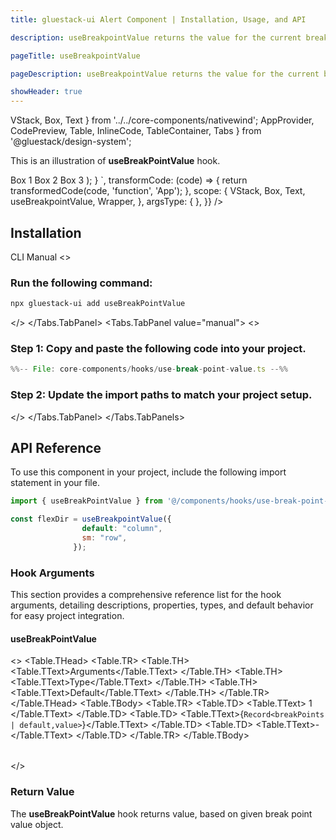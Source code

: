 ```yaml
---
title: gluestack-ui Alert Component | Installation, Usage, and API

description: useBreakpointValue returns the value for the current breakpoint based on the provided responsive values object.

pageTitle: useBreakpointValue

pageDescription: useBreakpointValue returns the value for the current breakpoint based on the provided responsive values object.

showHeader: true
---
```



<Meta title="with-nativewind/Hooks/useBreakPointValue" />

  VStack,
  Box,
  Text
} from '../../core-components/nativewind';
  AppProvider,
  CodePreview,
  Table,
  InlineCode,
  TableContainer,
  Tabs
} from '@gluestack/design-system';

This is an illustration of **useBreakPointValue** hook.

<Wrapper>
  <CodePreview
    _rendererWrapper={{ px: '$2.5' }}
    showComponentRenderer={true}
    showArgsController={false}
    metaData={{
      code: `
      function App(){
         const flexDir = useBreakpointValue({
                default: "column",
                sm: "row",
              });
          return (
            <VStack
              style={{
                flexDirection: flexDir,
                gap: 10,
              }}
            >
              <Box className={"justify-center items-center p-4 rounded bg-primary-500"}>
                <Text className="font-bold text-typography-0">Box 1</Text>
              </Box>
              <Box className={"justify-center items-center p-4 rounded bg-primary-600"}>
                <Text className="font-bold text-typography-0">Box 2</Text>
              </Box>
              <Box className={"justify-center items-center p-4 rounded bg-primary-700"}>
                <Text className="font-bold text-typography-0">Box 3</Text>
              </Box>
            </VStack>
          );
        }
      `,
      transformCode: (code) => {
        return transformedCode(code, 'function', 'App');
      },
      scope: {
        VStack,
        Box,
        Text,
        useBreakpointValue,
        Wrapper,
      },
      argsType: {
      },
    }}
  />
</Wrapper>

<br />

## Installation

<Tabs value="cli" type="section">
<Tabs.TabList>
      <Tabs.Tab value="cli">
        <Tabs.TabTitle>CLI</Tabs.TabTitle>
      </Tabs.Tab>
     <Tabs.Tab value="manual">
        <Tabs.TabTitle>Manual</Tabs.TabTitle>
     </Tabs.Tab>
  </Tabs.TabList>
  <Tabs.TabPanels>
    <Tabs.TabPanel value="cli">
<>

### Run the following command:
  ```bash
  npx gluestack-ui add useBreakPointValue
  ```
</>
    </Tabs.TabPanel>
    <Tabs.TabPanel value="manual"> 
<>


### Step 1: Copy and paste the following code into your project.

<CollapsibleCode>

```jsx 
%%-- File: core-components/hooks/use-break-point-value.ts --%% 
```

</CollapsibleCode>

### Step 2: Update the import paths to match your project setup.
</>
    </Tabs.TabPanel>
  </Tabs.TabPanels>
</Tabs>

## API Reference

To use this component in your project, include the following import statement in your file.

```jsx
import { useBreakPointValue } from '@/components/hooks/use-break-point-value';
```

```jsx
const flexDir = useBreakpointValue({
                default: "column",
                sm: "row",
              });
```

### Hook Arguments

This section provides a comprehensive reference list for the hook arguments, detailing descriptions, properties, types, and default behavior for easy project integration.

#### useBreakPointValue

<>
  <TableContainer>
    <Table>
      <Table.THead>
        <Table.TR>
          <Table.TH>
            <Table.TText>Arguments</Table.TText>
          </Table.TH>
          <Table.TH>
            <Table.TText>Type</Table.TText>
          </Table.TH>
          <Table.TH>
            <Table.TText>Default</Table.TText>
          </Table.TH>
        </Table.TR>
      </Table.THead>
      <Table.TBody>
        <Table.TR>
          <Table.TD>
            <Table.TText>
              <InlineCode>1</InlineCode>
            </Table.TText>
          </Table.TD>
          <Table.TD>
            <Table.TText>{`Record<breakPoints | default,value>`}</Table.TText>
          </Table.TD>
          <Table.TD>
            <Table.TText>-</Table.TText>
          </Table.TD>
        </Table.TR>
      </Table.TBody>
    </Table>
  </TableContainer>
</>

### Return Value

The **useBreakPointValue** hook returns value, based on given break point value object.